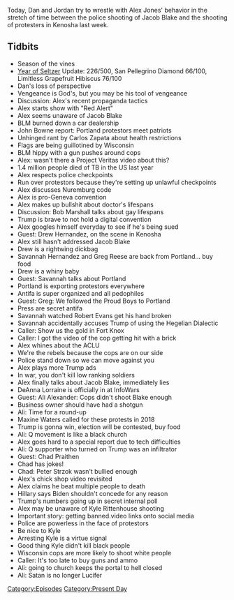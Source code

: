 {{DEFAULTSORT:
    #_EPISODE_0475:August 24-26, 2020
}}{{Episode
    | title             = August 24-26, 2020
    | caption           = Listen to this episode on [https://knowledgefight.libsyn.com/475-august-24-26-2020 Libsyn] [https://open.spotify.com/episode/0QaSJX7XJ5AxYxYEYi9RDQ Spotify], Read the [[Transcript/475: August 24-26, 2020|Unofficial Transcript]]
    | episodeNumber     = 475
    | length            = 03:02:44
    | airDate           = August 31, 2020
    | coverageStartDate = August 24, 2020
    | coverageEndDate   = August 26, 2020
    | episodeType       = [[:Category:Present Day|Present Day]]
    | appearance        = [[Jacob Blake]], [[John Bowne]], [[Carlos Zapata]], [[Bob Marshall]], [[Drew Hernandez]], [[Savannah Hernandez]], [[Greg Reese]], [[Robert Evans]], [[DeAnna Lorraine]], [[Ali Alexander]], [[Chad Praithen]], [[Peter Strzok]], [[Kyle Rittenhouse]]
    | beverage          = San Pellegrino Diamond; Limitless Grapefruit Hibiscus
    | previousEpisode   = [[474: June 6, 2016]]
    | nextEpisode       = [[476: Moon Colonies Part 2]]
}}

{{Stub}}

Today, Dan and Jordan try to wrestle with Alex Jones' behavior in the stretch of time between the police shooting of Jacob Blake and the shooting of protesters in Kenosha last week.

==Tidbits==

*Season of the vines
*[[The Year of the Seltzer|Year of Seltzer]] Update: 226/500, San Pellegrino Diamond 66/100, Limitless Grapefruit Hibiscus 76/100
*Dan's loss of perspective
*Vengeance is God's, but you may be his tool of vengeance
*Discussion: Alex's recent propaganda tactics
*Alex starts show with "Red Alert"
*Alex seems unaware of Jacob Blake
*BLM burned down a car dealership
*John Bowne report: Portland protestors meet patriots
*Unhinged rant by Carlos Zapata about health restrictions
*Flags are being guillotined by Wisconsin
*BLM hippy with a gun pushes around cops
*Alex: wasn't there a Project Veritas video about this?
*1.4 million people died of TB in the US last year
*Alex respects police checkpoints
*Run over protestors because they're setting up unlawful checkpoints
*Alex discusses Nuremburg code
*Alex is pro-Geneva convention
*Alex makes up bullshit about doctor's lifespans
*Discussion: Bob Marshall talks about gay lifespans
*Trump is brave to not hold a digital convention
*Alex googles himself everyday to see if he's being sued
*Guest: Drew Hernandez, on the scene in Kenosha
*Alex still hasn't addressed Jacob Blake
*Drew is a rightwing dickbag
*Savannah Hernandez and Greg Reese are back from Portland... buy food
*Drew is a whiny baby
*Guest: Savannah talks about Portland
*Portland is exporting protestors everywhere
*Antifa is super organized and all pedophiles
*Guest: Greg: We followed the Proud Boys to Portland
*Press are secret antifa
*Savannah watched Robert Evans get his hand broken
*Savannah accidentally accuses Trump of using the Hegelian Dialectic
*Caller: Show us the gold in Fort Knox
*Caller: I got the video of the cop getting hit with a brick
*Alex whines about the ACLU
*We're the rebels because the cops are on our side
*Police stand down so we can move against you
*Alex plays more Trump ads
*In war, you don't kill low ranking soldiers
*Alex finally talks about Jacob Blake, immediately lies
*DeAnna Lorraine is officially in at InfoWars
*Guest: Ali Alexander: Cops didn't shoot Blake enough
*Business owner should have had a shotgun
*Ali: Time for a round-up
*Maxine Waters called for these protests in 2018
*Trump is gonna win, election will be contested, buy food
*Ali: Q movement is like a black church
*Alex goes hard to a special report due to tech difficulties
*Ali: Q supporter who turned on Trump was an infiltrator
*Guest: Chad Praithen
*Chad has jokes!
*Chad: Peter Strzok wasn't bullied enough
*Alex's chick shop video revisited
*Alex claims he beat multiple people to death
*Hillary says Biden shouldn't concede for any reason
*Trump's numbers going up in secret internal poll
*Alex may be unaware of Kyle Rittenhouse shooting
*Important story: getting banned.video links onto social media
*Police are powerless in the face of protestors
*Be nice to Kyle
*Arresting Kyle is a virtue signal
*Good thing Kyle didn't kill black people
*Wisconsin cops are more likely to shoot white people
*Caller: It's too late to buy guns and ammo
*Ali: going to church keeps the portal to hell closed
*Ali: Satan is no longer Lucifer

[[Category:Episodes]]
[[Category:Present Day]]
